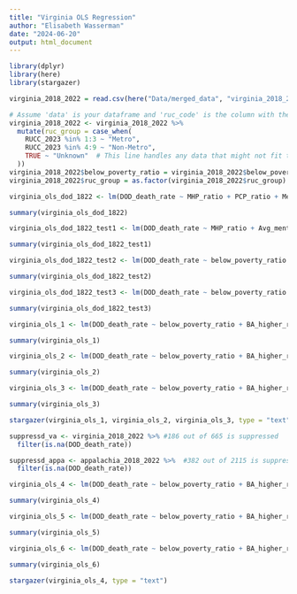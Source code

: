 ```yaml
---
title: "Virginia OLS Regression"
author: "Elisabeth Wasserman"
date: "2024-06-20"
output: html_document
---
```

```r
library(dplyr)
library(here)
library(stargazer)
```


```r
virginia_2018_2022 = read.csv(here("Data/merged_data", "virginia_2018_2022.csv"), sep = ",", header = TRUE)
```

```r
# Assume 'data' is your dataframe and 'ruc_code' is the column with the Rural-Urban Continuum Codes
virginia_2018_2022 <- virginia_2018_2022 %>%
  mutate(ruc_group = case_when(
    RUCC_2023 %in% 1:3 ~ "Metro",
    RUCC_2023 %in% 4:9 ~ "Non-Metro",
    TRUE ~ "Unknown"  # This line handles any data that might not fit the defined categories
  ))
virginia_2018_2022$below_poverty_ratio = virginia_2018_2022$below_poverty_ratio*100 #make it a percentage %
virginia_2018_2022$ruc_group = as.factor(virginia_2018_2022$ruc_group)
```

```r
virginia_ols_dod_1822 <- lm(DOD_death_rate ~ MHP_ratio + PCP_ratio + Median_household_income + Avg_mentally_unhealthy_days + Excessive_drinking + Teen_birth_rate + Poor_fair_health + Adult_smoking + Children_in_poverty + Severe_housing_problems + total_DSW + BA_higher_ratio + below_poverty_ratio + unemployed_pop_pe, data = virginia_2018_2022)

summary(virginia_ols_dod_1822)

virginia_ols_dod_1822_test1 <- lm(DOD_death_rate ~ MHP_ratio + Avg_mentally_unhealthy_days+ Teen_birth_rate + total_DSW + BA_higher_ratio + unemployed_pop_pe+ ruc_group + as.factor(Year), data = virginia_2018_2022)

summary(virginia_ols_dod_1822_test1)

virginia_ols_dod_1822_test2 <- lm(DOD_death_rate ~ below_poverty_ratio + BA_higher_ratio + unemployed_pop_pe+ ruc_group + as.factor(Year), data = virginia_2018_2022)

summary(virginia_ols_dod_1822_test2)

virginia_ols_dod_1822_test3 <- lm(DOD_death_rate ~ below_poverty_ratio + BA_higher_ratio + unemployed_pop_pe + total_DSW + Teen_birth_rate + ruc_group + as.factor(Year) , data = virginia_2018_2022)

summary(virginia_ols_dod_1822_test3)
```


```r
virginia_ols_1 <- lm(DOD_death_rate ~ below_poverty_ratio + BA_higher_ratio + unemployed_pop_pe+as.factor(ruc_group)+as.factor(Year), data = virginia_2018_2022)

summary(virginia_ols_1)

virginia_ols_2 <- lm(DOD_death_rate ~ below_poverty_ratio + BA_higher_ratio + unemployed_pop_pe + total_male_pop+as.factor(ruc_group)+as.factor(Year), data = virginia_2018_2022)

summary(virginia_ols_2)

virginia_ols_3 <- lm(DOD_death_rate ~ below_poverty_ratio + BA_higher_ratio + unemployed_pop_pe + total_male_pop + total_black_pop + total_native_pop + total_asian_pacific_pop+ as.factor(ruc_group)+as.factor(Year), data = virginia_2018_2022)

summary(virginia_ols_3)

```

```r
stargazer(virginia_ols_1, virginia_ols_2, virginia_ols_3, type = "text")
```


```r
suppressd_va <- virginia_2018_2022 %>% #186 out of 665 is suppressed
  filter(is.na(DOD_death_rate))

suppressd_appa <- appalachia_2018_2022 %>%  #382 out of 2115 is suppressed
  filter(is.na(DOD_death_rate))
```


```r
virginia_ols_4 <- lm(DOD_death_rate ~ below_poverty_ratio + BA_higher_ratio + unemployed_pop_pe + total_male_pop + total_black_pop + total_native_pop + total_asian_pacific_pop+ as.factor(HPSAcode)+as.factor(Year), data = virginia_2018_2022)

summary(virginia_ols_4)

virginia_ols_5 <- lm(DOD_death_rate ~ below_poverty_ratio + BA_higher_ratio + unemployed_pop_pe + total_male_pop + total_black_pop + total_native_pop + total_asian_pacific_pop+ as.factor(HPSAcode)+as.factor(ruc_group)+as.factor(Year), data = virginia_2018_2022)

summary(virginia_ols_5)

virginia_ols_6 <- lm(DOD_death_rate ~ below_poverty_ratio + BA_higher_ratio + unemployed_pop_pe + total_male_pop + total_black_pop + total_native_pop + total_asian_pacific_pop+ as.factor(HPSAcode)+as.factor(FIPS)+as.factor(Year), data = virginia_2018_2022)

summary(virginia_ols_6)
```

```r
stargazer(virginia_ols_4, type = "text")
```

